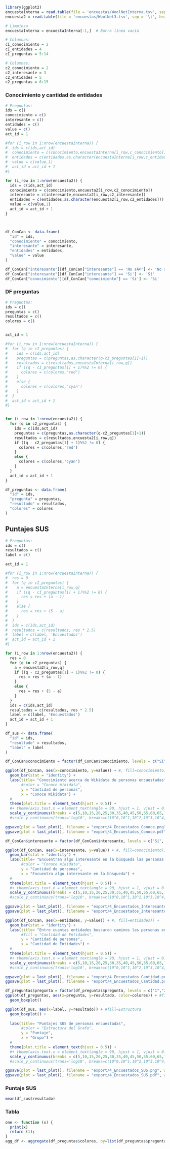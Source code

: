 


```r
library(ggplot2)
encuestaInterna = read.table(file = 'encuestas/WoolNetInterna.tsv', sep = '\t', header = TRUE)
encuesta2 = read.table(file = 'encuestas/WoolNet3.tsv', sep = '\t', header = TRUE)
```

```r
# Limpieza
encuestaInterna = encuestaInterna[-1,]  # Borra línea vacía

# Columnas:
cI_conocimiento = 2
cI_entidades = 4
cI_preguntas = 5:14

# Columnas:
c2_conocimiento = 2
c2_interesante = 3
c2_entidades = 5
c2_preguntas = 6:15
```



### Conocimiento y cantidad de entidades

```r
# Preguntas:
ids = c()
conocimiento = c()
interesante = c()
entidades = c()
value = c()
act_id = 1

#for (i_row in 1:nrow(encuestaInterna)) {
#  ids = c(ids,act_id)
#  conocimiento = c(conocimiento,encuestaInterna[i_row,c_conocimiento])
#  entidades = c(entidades,as.character(encuestaInterna[i_row,c_entidades]))
#  value = c(value,1)
#  act_id = act_id + 1
#}

for (i_row in 1:nrow(encuesta2)) {
  ids = c(ids,act_id)
  conocimiento = c(conocimiento,encuesta2[i_row,c2_conocimiento])
  interesante = c(interesante,encuesta2[i_row,c2_interesante])
  entidades = c(entidades,as.character(encuesta2[i_row,c2_entidades]))
  value = c(value,1)
  act_id = act_id + 1
}



df_ConCan <- data.frame(
  "id" = ids,
  "conocimiento" = conocimiento,
  "interesante" = interesante,
  "entidades" = entidades,
  "value" = value
)

df_ConCan["interesante"][df_ConCan["interesante"] == 'No sÃ©'] <- 'No sé'
df_ConCan["interesante"][df_ConCan["interesante"] == 'Si'] <- 'Sí'
df_ConCan["conocimiento"][df_ConCan["conocimiento"] == 'Si'] <- 'Sí'
```


### DF preguntas

```r
# Preguntas:
ids = c()
preguntas = c()
resultados = c()
colores = c()


act_id = 1

#for (i_row in 1:nrow(encuestaInterna)) {
#  for (q in cI_preguntas) {
#    ids = c(ids,act_id)
#    preguntas = c(preguntas,as.character(q-cI_preguntas[1]+1))
#    resultados = c(resultados,encuestaInterna[i_row,q])
#    if ((q - cI_preguntas[1] + 1)%%2 != 0) {
#      colores = c(colores,'red')
#    }
#    else {
#      colores = c(colores,'cyan')
#    }
#  }
#  act_id = act_id + 1
#}


for (i_row in 1:nrow(encuesta2)) {
  for (q in c2_preguntas) {
    ids = c(ids,act_id)
    preguntas = c(preguntas,as.character(q-c2_preguntas[1]+1))
    resultados = c(resultados,encuesta2[i_row,q])
    if ((q - c2_preguntas[1] + 1)%%2 != 0) {
      colores = c(colores,'red')
    }
    else {
      colores = c(colores,'cyan')
    }
  }
  act_id = act_id + 1
}

df_preguntas <- data.frame(
  "id" = ids,
  "pregunta" = preguntas, 
  "resultado" = resultados,
  "colores" = colores
)
```


## Puntajes SUS

```r
# Preguntas:
ids = c()
resultados = c()
label = c()

act_id = 1

#for (i_row in 1:nrow(encuestaInterna)) {
#  res = 0
#  for (q in cI_preguntas) {
#    a = encuestaInterna[i_row,q]
#    if ((q - cI_preguntas[1] + 1)%%2 != 0) {
#      res = res + (a - 1) 
#    }
#    else {
#      res = res + (5 - a)
#    }
#  }
#  ids = c(ids,act_id)
#  resultados = c(resultados, res * 2.5)
#  label = c(label, 'Encuestados')
#  act_id = act_id + 1
#}

for (i_row in 1:nrow(encuesta2)) {
  res = 0
  for (q in c2_preguntas) {
    a = encuesta2[i_row,q]
    if ((q - c2_preguntas[1] + 1)%%2 != 0) {
      res = res + (a - 1) 
    }
    else {
      res = res + (5 - a)
    }
  }
  ids = c(ids,act_id)
  resultados = c(resultados, res * 2.5)
  label = c(label, 'Encuestados')
  act_id = act_id + 1
}

df_sus <- data.frame(
  "id" = ids,
  "resultado" = resultados,
  "label" = label
)
```




```r
df_ConCan$conocimiento = factor(df_ConCan$conocimiento, levels = c("Sí", "Un poco", "No"))

ggplot(df_ConCan, aes(x=conocimiento, y=value)) + #, fill=conocimiento)) +
  geom_bar(stat = "identity") + 
  labs(title= "Conocimiento acerca de Wikidata de personas encuestadas",
       #color = "Conoce Wikidata",
       y = "Cantidad de personas",
       x = "Conoce Wikidata") +
  #
  theme(plot.title = element_text(hjust = 0.5)) +
  #+ theme(axis.text.x = element_text(angle = 90, hjust = 1, vjust = 0.5))
  scale_y_continuous(breaks = c(5,10,15,20,25,30,35,40,45,50,55,60,65,70,75,80,85,90,95,100))
  #scale_y_continuous(trans='log10', breaks=c(10^0,10^1,10^2,10^3,10^4,10^5,10^6,10^7,10^8,10 ^9))

ggsave(plot = last_plot(), filename = "export/4_Encuestados_Conoce.png", width=7, height=5, dpi=300)
ggsave(plot = last_plot(), filename = "export/4_Encuestados_Conoce.pdf", width=7, height=5, dpi=300)
```


```r
df_ConCan$interesante = factor(df_ConCan$interesante, levels = c("Sí", "No sé", "No"))

ggplot(df_ConCan, aes(x=interesante, y=value)) + #, fill=conocimiento)) +
  geom_bar(stat = "identity") + 
  labs(title= "Encuentran algo interesante en la búsqueda las personas encuestadas",
       #color = "Conoce Wikidata",
       y = "Cantidad de personas",
       x = "Encuentra algo interesante en la búsqueda") +
  #
  theme(plot.title = element_text(hjust = 0.5)) +
  #+ theme(axis.text.x = element_text(angle = 90, hjust = 1, vjust = 0.5))
  scale_y_continuous(breaks = c(5,10,15,20,25,30,35,40,45,50,55,60,65,70,75,80,85,90,95,100))
  #scale_y_continuous(trans='log10', breaks=c(10^0,10^1,10^2,10^3,10^4,10^5,10^6,10^7,10^8,10 ^9))

ggsave(plot = last_plot(), filename = "export/4_Encuestados_Interesante.png", width=7, height=5, dpi=300)
ggsave(plot = last_plot(), filename = "export/4_Encuestados_Interesante.pdf", width=7, height=5, dpi=300)
```



```r
ggplot(df_ConCan, aes(x=entidades, y=value)) + #, fill=entidades)) +
  geom_bar(stat = "identity") + 
  labs(title= "Entre cuantas entidades buscaron caminos las personas encuestadas",
       #fill = "Cantidad de Entidades",
       y = "Cantidad de personas",
       x = "Cantidad de Entidades") +
  #
  theme(plot.title = element_text(hjust = 0.5)) +
  #+ theme(axis.text.x = element_text(angle = 90, hjust = 1, vjust = 0.5))
  scale_y_continuous(breaks = c(5,10,15,20,25,30,35,40,45,50,55,60,65,70,75,80,85,90,95,100))
  #scale_y_continuous(trans='log10', breaks=c(10^0,10^1,10^2,10^3,10^4,10^5,10^6,10^7,10^8,10 ^9))

ggsave(plot = last_plot(), filename = "export/4_Encuestados_Cantidad.png", width=8, height=5, dpi=300)
ggsave(plot = last_plot(), filename = "export/4_Encuestados_Cantidad.pdf", width=8, height=5, dpi=300)
```



```r
df_preguntas$pregunta = factor(df_preguntas$pregunta, levels = c("1","2","3","4","5","6","7","8","9","10"))
ggplot(df_preguntas, aes(x=pregunta, y=resultado, color=colores)) + #fill=Estructura
  geom_boxplot()
```

```r
ggplot(df_sus, aes(x=label, y=resultado)) + #fill=Estructura
  geom_boxplot() +
  
  labs(title= "Puntajes SUS de personas encuestadas",
       #color = "Estructura del Grafo",
       y = "Puntaje",
       x = "Grupo") +
  #
  theme(plot.title = element_text(hjust = 0.5)) +
  #+ theme(axis.text.x = element_text(angle = 90, hjust = 1, vjust = 0.5))
  scale_y_continuous(breaks = c(5,10,15,20,25,30,35,40,45,50,55,60,65,70,75,80,85,90,95,100))
  #scale_y_continuous(trans='log10', breaks=c(10^0,10^1,10^2,10^3,10^4,10^5,10^6,10^7,10^8,10 ^9))

ggsave(plot = last_plot(), filename = "export/4_Encuestados_SUS.png", width=4, height=5, dpi=300)
ggsave(plot = last_plot(), filename = "export/4_Encuestados_SUS.pdf", width=4, height=5, dpi=300)
```
### Puntaje SUS

```r
mean(df_sus$resultado)
```


### Tabla

```r
one <- function (x) {
  print(x)
  return (1);
}
agg_df <- aggregate(df_preguntas$colores, by=list(df_preguntas$pregunta, df_preguntas$resultado), FUN=length)
```
